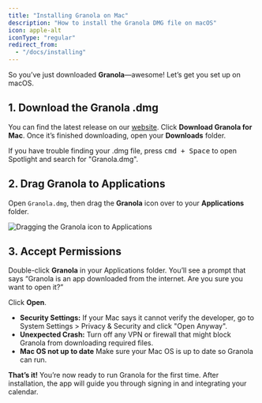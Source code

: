 ```yaml
---
title: "Installing Granola on Mac"
description: "How to install the Granola DMG file on macOS"
icon: apple-alt
iconType: "regular"
redirect_from:
  - "/docs/installing"
---
```


So you’ve just downloaded **Granola**—awesome! Let’s get you set up on macOS.

## 1. Download the Granola .dmg

You can find the latest release on our [website](https://www.granola.ai).
Click **Download Granola for Mac**. Once it’s finished downloading, open your **Downloads** folder.

<Note>
  If you have trouble finding your .dmg file, press <kbd>cmd + Space</kbd> 
  to open Spotlight and search for "Granola.dmg".
</Note>

## 2. Drag Granola to Applications

Open `Granola.dmg`, then drag the **Granola** icon over to your **Applications** folder.

![Dragging the Granola icon to Applications](/images/screenshots/install-granola.png)

## 3. Accept Permissions

Double-click **Granola** in your Applications folder. You’ll see a prompt that says 
“Granola is an app downloaded from the internet. Are you sure you want to open it?”

Click **Open**.

<AccordionGroup>
  <Accordion title="Common Installation Issues">
    <ul>
      <li><strong>Security Settings:</strong> If your Mac says it cannot verify the developer, 
      go to System Settings &gt; Privacy & Security and click "Open Anyway".</li>
      <li><strong>Unexpected Crash:</strong> Turn off any VPN or firewall that might
      block Granola from downloading required files.</li>
      <li><strong>Mac OS not up to date</strong> Make sure your Mac OS is up to date so Granola can run.</li>
    </ul>
  </Accordion>
</AccordionGroup>

**That’s it!** You’re now ready to run Granola for the first time. After installation, 
the app will guide you through signing in and integrating your calendar.
